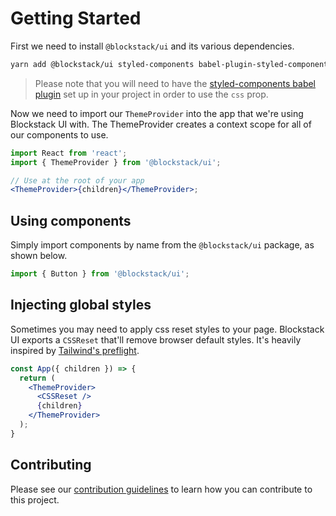 # Getting Started

First we need to install `@blockstack/ui` and its various dependencies.

```bash
yarn add @blockstack/ui styled-components babel-plugin-styled-components
```

> Please note that you will need to have the [styled-components babel plugin](https://github.com/styled-components/babel-plugin-styled-components) set up in your project in order to use the `css` prop.

Now we need to import our `ThemeProvider` into the app that we're using Blockstack UI with. The ThemeProvider creates a context scope for all of our components to use.

```jsx live=false
import React from 'react';
import { ThemeProvider } from '@blockstack/ui';

// Use at the root of your app
<ThemeProvider>{children}</ThemeProvider>;
```

## Using components

Simply import components by name from the `@blockstack/ui` package, as shown
below.

```js
import { Button } from '@blockstack/ui';
```

## Injecting global styles

Sometimes you may need to apply css reset styles to your page. Blockstack UI exports
a `CSSReset` that'll remove browser default styles. It's heavily inspired by
[Tailwind's preflight](https://unpkg.com/tailwindcss@1.1.2/dist/base.css).

```jsx live=false
const App({ children }) => {
  return (
    <ThemeProvider>
      <CSSReset />
      {children}
    </ThemeProvider>
  );
}
```

## Contributing

Please see our [contribution guidelines](/contributing) to learn how you can
contribute to this project.

